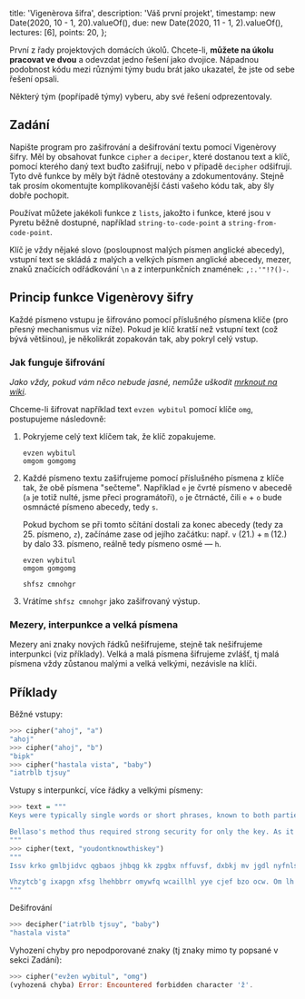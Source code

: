   title: 'Vigenèrova šifra',
  description: 'Váš první projekt',
  timestamp: new Date(2020, 10 - 1, 20).valueOf(),
  due: new Date(2020, 11 - 1, 2).valueOf(),
  lectures: [6],
  points: 20,
};

První z řady projektových domácích úkolů. Chcete-li, **můžete na úkolu pracovat ve dvou** a odevzdat jedno řešení jako dvojice. Nápadnou podobnost kódu mezi různými týmy budu brát jako ukazatel, že jste od sebe řešení opsali.

Některý tým (popřípadě týmy) vyberu, aby své řešení odprezentovaly.

## Zadání

Napište program pro zašifrování a dešifrování textu pomocí Vigenèrovy šifry. Měl by obsahovat funkce `cipher` a `deciper`, které dostanou text a klíč, pomocí kterého daný text buďto zašifrují, nebo v případě `decipher` odšifrují. Tyto dvě funkce by měly být řádně otestovány a zdokumentovány. Stejně tak prosím okomentujte komplikovanější části vašeho kódu tak, aby šly dobře pochopit.

Používat můžete jakékoli funkce z `lists`, jakožto i funkce, které jsou v Pyretu běžně dostupné, například `string-to-code-point` a `string-from-code-point`.

Klíč je vždy nějaké slovo (posloupnost malých písmen anglické abecedy), vstupní text se skládá z malých a velkých písmen anglické abecedy, mezer, znaků značících odřádkování `\n` a z interpunkčních znamének: `,:.'"!?()-`.

## Princip funkce Vigenèrovy šifry

Každé písmeno vstupu je šifrováno pomocí příslušného písmena klíče (pro přesný mechanismus viz níže). Pokud je klíč kratší než vstupní text (což bývá většinou), je několikrát zopakován tak, aby pokryl celý vstup.

### Jak funguje šifrování

_Jako vždy, pokud vám něco nebude jasné, nemůže uškodit [mrknout na wiki](https://cs.wikipedia.org/wiki/Vigenèrova*šifra)._

Chceme-li šifrovat například text `evzen wybitul` pomocí klíče `omg`, postupujeme následovně:

1. Pokryjeme celý text klíčem tak, že klíč zopakujeme.

   ```
   evzen wybitul
   omgom gomgomg
   ```

2. Každé písmeno textu zašifrujeme pomocí příslušného písmena z klíče tak, že obě písmena "sečteme". Například `e` je čvrté písmeno v abecedě (`a` je totiž nulté, jsme přeci programátoři), `o` je čtrnácté, čili `e` + `o` bude osmnácté písmeno abecedy, tedy `s`.

   Pokud bychom se při tomto sčítání dostali za konec abecedy (tedy za 25. písmeno, `z`), začínáme zase od jejího začátku: např. `v` (21.) + `m` (12.) by dalo 33. písmeno, reálně tedy písmeno osmé — `h`.

   ```
   evzen wybitul
   omgom gomgomg

   shfsz cmnohgr
   ```

3. Vrátíme `shfsz cmnohgr` jako zašifrovaný výstup.

### Mezery, interpunkce a velká písmena

Mezery ani znaky nových řádků nešifrujeme, stejně tak nešifrujeme interpunkci (viz příklady). Velká a malá písmena šifrujeme zvlášť, tj malá písmena vždy zůstanou malými a velká velkými, nezávisle na klíči.

## Příklady

Běžné vstupy:

```haskell
>>> cipher("ahoj", "a")
"ahoj"
>>> cipher("ahoj", "b")
"bipk"
>>> cipher("hastala vista", "baby")
"iatrblb tjsuy"
```

Vstupy s interpunkcí, více řádky a velkými písmeny:

```haskell
>>> text = """
Keys were typically single words or short phrases, known to both parties in advance, or transmitted 'out of band' along with the message.

Bellaso's method thus required strong security for only the key. As it is relatively easy to secure a short key phrase, such as by a previous private conversation, Bellaso's system was considerably more secure!
"""
>>> cipher(text, "youdontknowthiskey")
"""
Issv krko gmlbjidvc qgbaos jhbqg kk zpgbx nffuvsf, dxbkj mv jgdl nyfnlsf bx nrrtukw, yv rpohvavmdrr 'kna wx lelb' ofrbt psgv pal uwcwyes.

Vhzytcb'g ixapgn xfsg lhehbbrr omywfq wcaillhl yye cjef bzo ocw. Om lh vl brzwmpdwvc cygs wc fxmhfa t zpgbx icm jkfnlo, fiya ha ti e npsplchl zewrtam uyrtcfmdhvhx, Oshehag'c wwqhyp knl mbbobkmjkfjw aius fxmhfa!
"""
```

Dešifrování

```haskell
>>> decipher("iatrblb tjsuy", "baby")
"hastala vista"
```

Vyhození chyby pro nepodporované znaky (tj znaky mimo ty popsané v sekci Zadání):

```haskell
>>> cipher("evžen wybitul", "omg")
(vyhozená chyba) Error: Encountered forbidden character 'ž'.
```
